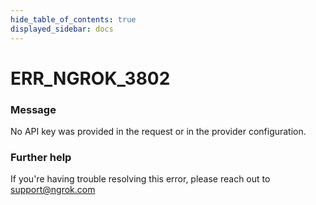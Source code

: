 ```yaml
---
hide_table_of_contents: true
displayed_sidebar: docs
---
```



# ERR_NGROK_3802

### Message

No API key was provided in the request or in the provider configuration.

<ErrorDetails error="err_ngrok_3802" />

### Further help

If you're having trouble resolving this error, please reach out to [support@ngrok.com](mailto:support@ngrok.com?subject=Help%20with%20ERR_NGROK_3802)
